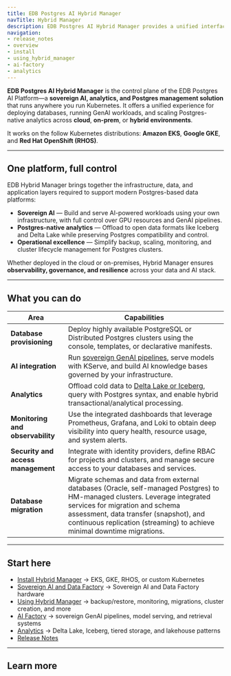 ```yaml
---
title: EDB Postgres AI Hybrid Manager
navTitle: Hybrid Manager
description: EDB Postgres AI Hybrid Manager provides a unified interface for provisioning and managing PostgreSQL clusters within the EDB Postgres AI platform
navigation:
- release_notes
- overview
- install
- using_hybrid_manager
- ai-factory
- analytics
---
```


**EDB Postgres AI Hybrid Manager** is the control plane of the EDB Postgres AI Platform—a **sovereign AI, analytics, and Postgres management solution** that runs anywhere you run Kubernetes. It offers a unified experience for deploying databases, running GenAI workloads, and scaling Postgres-native analytics across **cloud**, **on-prem**, or **hybrid environments**.

It works on the follow Kubernetes distributions: **Amazon EKS**, **Google GKE**, and **Red Hat OpenShift (RHOS)**.

* * *

## One platform, full control

EDB Hybrid Manager brings together the infrastructure, data, and application layers required to support modern Postgres-based data platforms:

-   **Sovereign AI** — Build and serve AI-powered workloads using your own infrastructure, with full control over GPU resources and GenAI pipelines.
-   **Postgres-native analytics** — Offload to open data formats like Iceberg and Delta Lake while preserving Postgres compatibility and control.
-   **Operational excellence** — Simplify backup, scaling, monitoring, and cluster lifecycle management for Postgres clusters.

Whether deployed in the cloud or on-premises, Hybrid Manager ensures **observability, governance, and resilience** across your data and AI stack.

* * *

## What you can do

| Area                               | Capabilities                                                                                                                                                                                                                                                                        |
| ---------------------------------- | ----------------------------------------------------------------------------------------------------------------------------------------------------------------------------------------------------------------------------------------------------------------------------------- |
| **Database provisioning**          | Deploy highly available PostgreSQL or Distributed Postgres clusters using the console, templates, or declarative manifests.                                                                                                                                                         |
| **AI integration**                 | Run [sovereign GenAI pipelines](ai-factory/), serve models with KServe, and build AI knowledge bases governed by your infrastructure.                                                                                                                                               |
| **Analytics**                      | Offload cold data to [Delta Lake or Iceberg](analytics/), query with Postgres syntax, and enable hybrid transactional/analytical processing.                                                                                                                                        |
| **Monitoring and observability**   | Use the integrated dashboards that leverage Prometheus, Grafana, and Loki to obtain deep visibility into query health, resource usage, and system alerts.                                                                                                                           |
| **Security and access management** | Integrate with identity providers, define RBAC for projects and clusters, and manage secure access to your databases and services.                                                                                                                                                  |
| **Database migration**             | Migrate schemas and data from external databases (Oracle, self-managed Postgres) to HM-managed clusters. Leverage integrated services for migration and schema assessment, data transfer (snapshot), and continuous replication (streaming) to achieve minimal downtime migrations. |

* * *

## Start here

-   [Install Hybrid Manager](./install) → EKS, GKE, RHOS, or custom Kubernetes
-   [Sovereign AI and Data Factory](./system) → Sovereign AI and Data Factory hardware
-   [Using Hybrid Manager](./using_hybrid_manager) → backup/restore, monitoring, migrations, cluster creation, and more
-   [AI Factory](./ai-factory) → sovereign GenAI pipelines, model serving, and retrieval systems
-   [Analytics](./analytics) → Delta Lake, Iceberg, tiered storage, and lakehouse patterns
-   [Release Notes](./release_notes)

* * *

## Learn more
